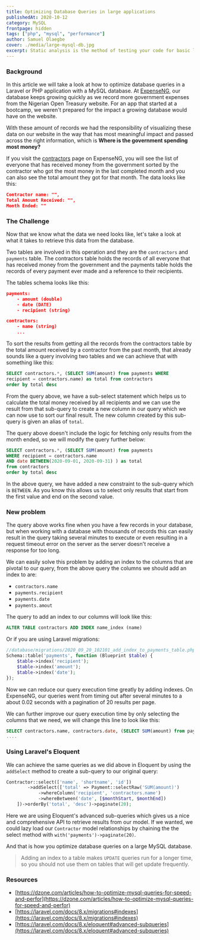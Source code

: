 ```yaml
---
title: Optimizing Database Queries in large applications
publishedAt: 2020-10-12
category: MySQL
frontpage: hidden
tags: ["php", "mysql", "performance"]
author: Samuel Olaegbe
cover: ./media/large-mysql-db.jpg
excerpt: Static analysis is the method of testing your code for basic logical, runtime or typographical exceptions without actually executing the code.
---
```

### Background

In this article we will take a look at how to optimize database queries in a Laravel or PHP application with a MySQL database. At [ExpenseNG](https://expenseng.com), our database keeps growing quickly as we record more government expenses from the Nigerian Open Treasury website. For an app that started at a bootcamp, we weren't prepared for the impact a growing database would have on the website.

With these amount of records we had the responsibility of visualizing these data on our website in the way that has most meaningful impact and passed across the right information, which is **Where is the government spending most money?**

If you visit the [contractors](https://expenseng.com/contractors) page on ExpenseNG, you will see the list of everyone that has received money from the government sorted by the contractor who got the most money in the last completed month and you can also see the total amount they got for that month. The data looks like this:

```json
Contractor name: "",
Total Amount Received: "",
Month Ended: ""
```



### The Challenge

Now that we know what the data we need looks like, let's take a look at what it takes to retrieve this data from the database.

Two tables are involved in this operation and they are the `contractors` and `payments` table. The contractors table holds the records of all everyone that has received money from the government and the payments table holds the records of every payment ever made and a reference to their recipients.

The tables schema looks like this:

```json
payments:
	- amount (double)
	- date (DATE)
	- recipient (string)

contractors:
	- name (string)
	...
```

To sort the results from getting all the records from the contractors table by the total amount received by a contractor from the past month, that already sounds like a query involving two tables and we can achieve that with something like this:

```sql
SELECT contractors.*, (SELECT SUM(amount) from payments WHERE
recipient = contractors.name) as total from contractors
order by total desc
```

From the query above, we have a sub-select statement which helps us to calculate the total money received by all recipients and we can use the result from that sub-query to create a new column in our query which we can now use to sort our final result. The new column created by this sub-query is given an alias of `total`.

The query above doesn't include the logic for fetching only results from the month ended, so we will modify the query further below:

```sql
SELECT contractors.*, (SELECT SUM(amount) from payments
WHERE recipient = contractors.name
AND date BETWEEN(2020-09-01, 2020-09-31) ) as total
from contractors
order by total desc
```

In the above query, we have added a new constraint to the sub-query which is `BETWEEN`. As you know this allows us to select only results that start from the first value and end on the second value.

### New problem

The query above works fine when you have a few records in your database, but when working with a database with thousands of records this can easily result in the query taking several minutes to execute or even resulting in a request timeout error on the server as the server doesn't receive a response for too long.

We can easily solve this problem by adding an index to the columns that are pivotal to our query, from the above query the columns we should add an index to are:

- `contractors.name`
- `payments.recipient`
- `payments.date`
- `payments.amout`

The query to add an index to our columns will look like this:

```sql
ALTER TABLE contractors ADD INDEX name_index (name)
```

Or if you are using Laravel migrations:

```php
//database/migrations/2020_09_20_102101_add_index_to_payments_table.php
Schema::table('payments', function (Blueprint $table) {
	$table->index('recipient');
	$table->index('amount');
	$table->index('date');
});
```

Now we can reduce our query execution time greatly by adding indexes. On ExpenseNG, our queries went from timing out after several minutes to a about 0.02 seconds with a pagination of 20 results per page.

We can further improve our query execution time by only selecting the columns that we need, we will change this line to look like this:

```sql
SELECT contractors.name, contractors.date, (SELECT SUM(amount) from payments
....
```

### Using Laravel's Eloquent

We can achieve the same queries as we did above in Eloquent by using the `addSelect` method to create a sub-query to our original query:

```php
Contractor::select(['name', 'shortname', 'id'])
		->addSelect(['total' => Payment::selectRaw('SUM(amount)')
		    ->whereColumn('recipient', 'contractors.name')
		    ->whereBetween('date', [$monthStart, $monthEnd])
    ])->orderBy('total', 'desc')->paginate(20);
```

Here we are using Eloquent's advanced sub-queries which gives us a nice and comprehensive API to retrieve results from our model. If we wanted, we could lazy load our `Contractor` model relationships by chaining the the select method with `with('payments')->paginate(20)`.

And that is how you optimize database queries on a large MySQL database.

> Adding an index to a table makes `UPDATE` queries run for a longer time, so you should not use them on tables that will get update frequently.

### Resources

- [https://dzone.com/articles/how-to-optimize-mysql-queries-for-speed-and-perfor](https://dzone.com/articles/how-to-optimize-mysql-queries-for-speed-and-perfor)
- [https://laravel.com/docs/8.x/migrations#indexes](https://laravel.com/docs/8.x/migrations#indexes)
- [https://laravel.com/docs/8.x/eloquent#advanced-subqueries](https://laravel.com/docs/8.x/eloquent#advanced-subqueries)
